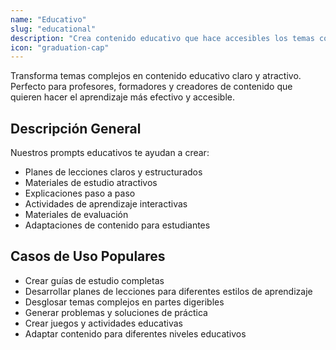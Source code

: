 ```yaml
---
name: "Educativo"
slug: "educational"
description: "Crea contenido educativo que hace accesibles los temas complejos"
icon: "graduation-cap"
---
```


<CategoryDescription>
  Transforma temas complejos en contenido educativo claro y atractivo. Perfecto para profesores, formadores y creadores de contenido que quieren hacer el aprendizaje más efectivo y accesible.
</CategoryDescription>

## Descripción General

Nuestros prompts educativos te ayudan a crear:
- Planes de lecciones claros y estructurados
- Materiales de estudio atractivos
- Explicaciones paso a paso
- Actividades de aprendizaje interactivas
- Materiales de evaluación
- Adaptaciones de contenido para estudiantes

## Casos de Uso Populares

- Crear guías de estudio completas
- Desarrollar planes de lecciones para diferentes estilos de aprendizaje
- Desglosar temas complejos en partes digeribles
- Generar problemas y soluciones de práctica
- Crear juegos y actividades educativas
- Adaptar contenido para diferentes niveles educativos
